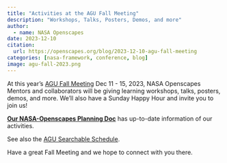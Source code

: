 ```yaml
---
title: "Activities at the AGU Fall Meeting"
description: "Workshops, Talks, Posters, Demos, and more"
author:
  - name: NASA Openscapes
date: 2023-12-10
citation: 
  url: https://openscapes.org/blog/2023-12-10-agu-fall-meeting
categories: [nasa-framework, conference, blog]
image: agu-fall-2023.png
---
```


At this year's [AGU Fall Meeting](https://www.agu.org/fall-meeting) Dec 11 - 15, 2023, NASA Openscapes Mentors and collaborators will be giving learning workshops, talks, posters, demos, and more. We'll also have a Sunday Happy Hour and invite you to join us!

[**Our NASA-Openscapes Planning Doc**](https://github.com/NASA-Openscapes/2023-planning-agu/blob/main/README.md) has up-to-date information of our activities.


See also the [AGU Searchable Schedule](https://agu.confex.com/agu/fm23/meetingapp.cgi/Home/0). 

Have a great Fall Meeting and we hope to connect with you there.


